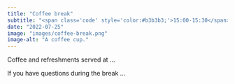 ```yaml
---
title: "Coffee break"
subtitle: "<span class='code' style='color:#b3b3b3;'>15:00-15:30</span>"
date: "2022-07-25"
image: "images/coffee-break.png"
image-alt: "A coffee cup."
---
```


Coffee and refreshments served at ...

If you have questions during the break ...
